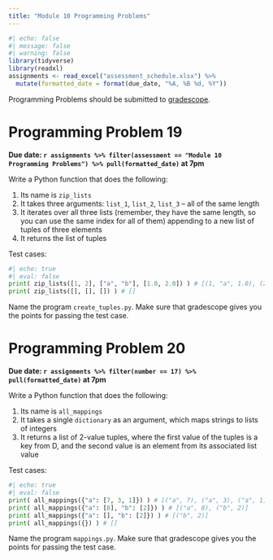 ```yaml
---
title: "Module 10 Programming Problems"
---
```



```r
#| echo: false
#| message: false
#| warning: false
library(tidyverse)
library(readxl)
assignments <- read_excel("assessment_schedule.xlsx") %>% 
  mutate(formatted_date = format(due_date, "%A, %B %d, %Y"))
```


Programming Problems should be submitted to [gradescope](https://www.gradescope.com/courses/568720).

# Programming Problem 19

**Due date: `r assignments %>% filter(assessment == "Module 10 Programming Problems") %>% pull(formatted_date)` at 7pm**

Write a Python function that does the following:

1.  Its name is `zip_lists`
2.  It takes three arguments: `list_1`, `list_2`, `list_3` -- all of the same length
3.  It iterates over all three lists (remember, they have the same length, so you can use the same index for all of them) appending to a new list of tuples of three elements
4.  It returns the list of tuples

Test cases:

```python
#| echo: true
#| eval: false
print( zip_lists([1, 2], ["a", "b"], [1.0, 2.0]) ) # [(1, "a", 1.0), (2, "b", 2.0)]
print( zip_lists([], [], []) ) # []
```

Name the program `create_tuples.py`. Make sure that gradescope gives you the points for passing the test case.

# Programming Problem 20

**Due date: `r assignments %>% filter(number == 17) %>% pull(formatted_date)` at 7pm**

Write a Python function that does the following:

1.  Its name is `all_mappings`
2.  It takes a single `dictionary` as an argument, which maps strings to lists of integers
3.  It returns a list of 2-value tuples, where the first value of the tuples is a key from D, and the second value is an element from its associated list value

Test cases:

```python
#| echo: true
#| eval: false
print( all_mappings({"a": [7, 3, 1]}) ) # [("a", 7), ("a", 3), ("a", 1)]
print( all_mappings({"a": [8], "b": [2]}) ) # [("a", 8), ("b", 2)]
print( all_mappings({"a": [], "b": [2]}) ) # [("b", 2)]
print( all_mappings({}) ) # []
```

Name the program `mappings.py`. Make sure that gradescope gives you the points for passing the test case.
